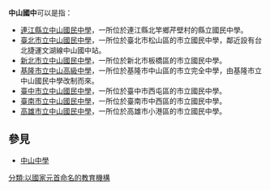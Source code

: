 '''中山國中'''可以是指：
*[[連江縣立中山國民中學|連江縣立中山國民中學]]，一所位於連江縣北竿鄉芹壁村的縣立國民中學。
*[[臺北市立中山國民中學|臺北市立中山國民中學]]，一所位於臺北市松山區的市立國民中學，鄰近設有台北捷運文湖線中山國中站。
*[[新北市立中山國民中學|新北市立中山國民中學]]，一所位於新北市板橋區的市立國民中學。
*[[基隆市立中山高級中學|基隆市立中山高級中學]]，一所位於基隆市中山區的市立完全中學，由基隆市立中山國民中學改制而來。
*[[臺中市立中山國民中學|臺中市立中山國民中學]]，一所位於臺中市西屯區的市立國民中學。
*[[臺南市立中山國民中學|臺南市立中山國民中學]]，一所位於臺南市中西區的市立國民中學。
*[[高雄市立中山國民中學|高雄市立中山國民中學]]，一所位於高雄市小港區的市立國民中學。

== 參見 ==
* [[中山中學|中山中學]]

{{Disambig|Z中|Cat=四字教育机构消歧义}}
[[分類:以國家元首命名的教育機構|分類:以國家元首命名的教育機構]]